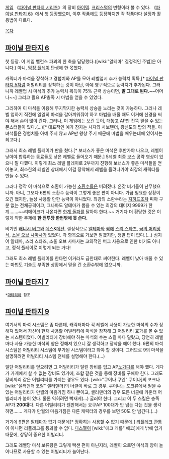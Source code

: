 {{{+1 魔石}}}

[[게임]] 《[[파이널 판타지 시리즈]]》의 장비 [[아이템]]. [[크리스털]]의 변형이라 볼 수 있다. 《[[파이널 판타지 6]]》에서 첫 등장했으며, 이후 작품에도 등장하지만 각 작품마다 설정과 활용법이 다르다.

[[목차]]
== [[파이널 판타지 6]] ==
첫 등장. 이 게임 밸런스 파괴의 한 축을 담당했다.([wiki:"알테마" 결정적인 주범]은 아니다.) 아니, [[막장 플레이]] 탄생에 한 몫했다.

캐릭터가 마석을 장착하고 경험치와 AP를 모아 레벨업시 추가 능력치 획득,[* [[파이널 판타지 5]]처럼 어빌리티를 장착하는 것이 아닌, 아예 영구적으로 능력치가 추가된다. 그러니까 레벨업 시 마석의 추가 능력치 획득이 75% 근력 상승이면, '''말 그대로 된다.'''~~어머나~~] 그리고 필요 AP충족 시 마법을 얻을 수 있었다. 

그리하여 이 마석을 이용해 무지막지한 능력치 상승을 노리는 것이 가능하다. 그러나 레벨 업하기 직전에 일일히 마석을 갈아끼워줘야 하고 마법을 배울 때도 이거에 신경을 써야 해서 손이 많이 간다. 그러나, 이 게임에는 보란 듯이, 대놓고 AP만 잔뜩 얻을 수 있는 몬스터들이 있다.(…)[* 대표적인 예가 잠자는 사자와 사보텐더, 광신도의 탑의 적들. 이 녀석들은 경험치를 아예 주지 않고 AP만 왕창 주기 때문에 마법을 배우는데에 있어서는 최고다.]

그래서 최소 레벨 플레이가 판을 쳤다.[* 보너스가 좋은 마석은 후반가야 나오고, 레벨이 낮아야 합류하는 동료들도 낮은 레벨로 들어오기 때문.] 5레벨 최종 보스 공략 영상이 있으니 말 다했다. 이렇게 최소 레벨 플레이로 2부까지 진행해 보너스가 좋은 마석들을 얻어놓고, 최소한의 레벨인 상태에서 이걸 장착해서 레벨을 올려나가야 최강의 캐릭터를 만들 수 있다.

그러나 정작 이 마석으로 소환이 가능한 [[소환수]]들은 버려졌다. 온갖 비기들이 난무했으니까. 아니, 그보다 6편의 소환수 능력이 그렇게 좋은 편이 아니다. 가끔 필요한 상황이 오긴 했지만, 늘상 사용할 만한 능력이 아니었다. 최강의 소환수라는 [[지하드]]조차 피아 구분 없는 전체공격이고, 그나마도 알테마가 뽑을 수 있는 최강의 대미지 9999가 한계…….~~리메이크가 나온다면 [[한계 돌파]]를 달아야 한다.~~ 거기다 더 황당한 것은 이렇게 약한 주제에 '''한 전투당 한번밖에 못 쓴다.'''

비기인 [[배니시 버그]]와 [[데스]]&[[데젼]], 결정적으로 [[알테마]]와 [[퀵]]에 [[스리 스타즈]], [[금의 머리장식]], [[소울 오브 사마사]]가 있었다. 각 항목으로 가보면 알겠지만, 정말 답이 없다.(…) 심지어 알테마, 스리 스타즈, 소울 오브 사마사는 고의적인 버그 사용으로 인한 비기도 아니고, 정식 플레이로 이렇게 되는 거다! 

그래도 최소 레벨 플레이를 한다면 이거라도 급한대로 써야한다. 레벨이 낮아 배울 수 있는 마법도 기술도 부족한 상황에서 믿을 건 소환수밖에 없으니까.

== [[파이널 판타지 7]] ==
 *[[마테리아]] 참조

== [[파이널 판타지 9]] ==
여기서의 마석 시스템은 좀 다른데, 캐릭터마다 각 레벨에 사용이 가능한 마석의 수가 정해져 있어서 자신이 현재 사용할 어빌리티에 마석을 장착해 그 어빌리티 효과를 볼 수 있는 시스템이었다. 어빌리티에 장비해야 하는 마석의 수는 스킬 마다 달랐고, 당연히 레벨마다 사용 가능한 마석의 양은 정해져 있으니 잘 생각하고 장착을 해야 했다. 9편의 마석 시스템은 어빌리티 시스템에 부가된 시스템이라고 봐야 할 것이다. 그러므로 9의 마석을 설명하려면 어빌리티 시스템 전체를 설명해야 한다.(…)

일단 어빌리티를 얻으려면 그 어빌리티가 달린 장비를 입고 AP[[노가다]]를 해야 했다. 게다가 가게에서 살 수 없는 장비도 있기에, 조합 같은 것을 통해 장비를 구해야 한다. 그래도 장비끼리 같은 어빌리티를 가지는 경우도 있다. [wiki:"쿠이나 쿠엔" 쿠이나]의 포크나 [wiki:"샐러맨더 코랄" 샐러맨더]의 너클이 바로 그 경우. 쿠이나는 포크류에서 얻을 수 있는 어빌리티가 만월의 마음가짐 하나 뿐이고, 샐러맨더의 경우 모든 너클에 카운터 어빌리티가 붙어 있다. 물론 익히려면 빡새게(…) 굴러야 한다. 그리고 이 두 스킬은 충족 AP가 '''200대'''다. 다른 어빌리티가 웬만해서는 요구AP 100대가 안 넘는 다는 것을 생각하면……. 게다가 만월의 마음가짐은 다른 캐릭터의 경우를 보면 50도 안 넘긴다.(…)

거기에 9편은 [[알테마]]가 없기 때문에[* 정확히는 사용할 수 없기 때문에.] [[리플레크]] 관통이 아니면 리플레크를 통과할 수 없다. [[디스펠]]이 [wiki:"에코 캐롤" 에코]에게 밖에 없기 때문에, 상당히 중요한 어빌리티.

그래도 레벨당 마석 보류량은 그렇게 빡샌 편이 아닌지라, 레벨이 오르면 마석의 양이 늘어나므로 사용할 수 있는 어빌리티가 늘어난다.
